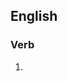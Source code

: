 ==English==

===Verb===
{{en-verb|head=[[green]]-[[light]]|green-lights|green-lighting|green-lit|past2=green-lighted}}

# {{alternative spelling of|greenlight|lang=en}}